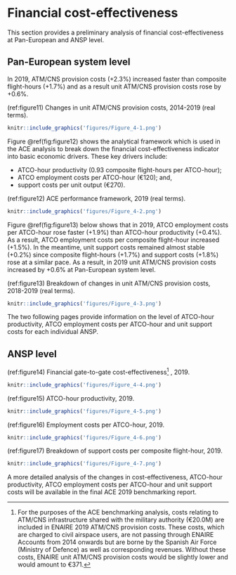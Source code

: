 # Financial cost-effectiveness {#financial}

This section provides a preliminary analysis of financial cost-effectiveness at Pan-European and ANSP level.

## Pan-European system level

In 2019, ATM/CNS provision costs (+2.3%) increased faster than composite flight-hours (+1.7%) and as a result unit ATM/CNS provision costs rose by +0.6%.

(ref:figure11) Changes in unit ATM/CNS provision costs, 2014-2019 (real terms).

```r
knitr::include_graphics('figures/Figure_4-1.png')
```

Figure \@ref(fig:figure12) shows the analytical framework which is used in the ACE analysis to break down the financial cost-effectiveness indicator into basic economic drivers. These key drivers include:

-   ATCO-hour productivity (0.93 composite flight-hours per ATCO-hour);
-   ATCO employment costs per ATCO-hour (€120); and,
-   support costs per unit output (€270).

(ref:figure12) ACE performance framework, 2019 (real terms).

```r
knitr::include_graphics('figures/Figure_4-2.png')
```

Figure \@ref(fig:figure13) below shows that in 2019, ATCO employment costs per ATCO-hour rose faster (+1.9%) than ATCO-hour productivity (+0.4%). As a result, ATCO employment costs per composite flight-hour increased (+1.5%). In the meantime, unit support costs remained almost stable (+0.2%) since composite flight-hours (+1.7%) and support costs (+1.8%) rose at a similar pace. As a result, in 2019 unit ATM/CNS provision costs increased by +0.6% at Pan-European system level.

(ref:figure13) Breakdown of changes in unit ATM/CNS provision costs, 2018-2019 (real terms).

```r
knitr::include_graphics('figures/Figure_4-3.png')
```

The two following pages provide information on the level of ATCO-hour productivity, ATCO employment costs per ATCO-hour and unit support costs for each individual ANSP.

## ANSP level

(ref:figure14) Financial gate-to-gate cost-effectiveness[^financial-cost-effectiveness-1] , 2019.

[^financial-cost-effectiveness-1]: For the purposes of the ACE benchmarking analysis, costs relating to ATM/CNS infrastructure shared with the military authority (€20.0M) are included in ENAIRE 2019 ATM/CNS provision costs. These costs, which are charged to civil airspace users, are not passing through ENAIRE Accounts from 2014 onwards but are borne by the Spanish Air Force (Ministry of Defence) as well as corresponding revenues. Without these costs, ENAIRE unit ATM/CNS provision costs would be slightly lower and would amount to €371.

```r
knitr::include_graphics('figures/Figure_4-4.png')
```

(ref:figure15) ATCO-hour productivity, 2019.

```r
knitr::include_graphics('figures/Figure_4-5.png')
```

(ref:figure16) Employment costs per ATCO-hour, 2019.

```r
knitr::include_graphics('figures/Figure_4-6.png')
```

(ref:figure17) Breakdown of support costs per composite flight-hour, 2019.

```r
knitr::include_graphics('figures/Figure_4-7.png')
```

A more detailed analysis of the changes in cost-effectiveness, ATCO-hour productivity, ATCO employment costs per ATCO-hour and unit support costs will be available in the final ACE 2019 benchmarking report.
